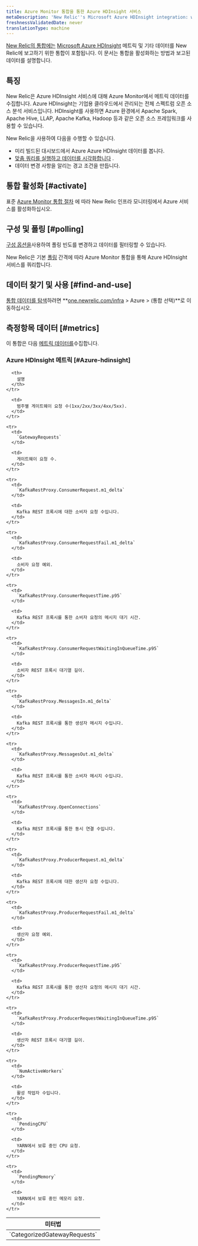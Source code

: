 ```yaml
---
title: Azure Monitor 통합을 통한 Azure HDInsight 서비스
metaDescription: 'New Relic''s Microsoft Azure HDInsight integration: what data it reports and how to enable it.'
freshnessValidatedDate: never
translationType: machine
---
```


[New Relic의 통합에는](/docs/infrastructure/integrations-getting-started/getting-started/introduction-infrastructure-integrations) [Microsoft Azure HDInsight](https://azure.microsoft.com/en-us/products/hdinsight/) 메트릭 및 기타 데이터를 New Relic에 보고하기 위한 통합이 포함됩니다. 이 문서는 통합을 활성화하는 방법과 보고된 데이터를 설명합니다.

## 특징

New Relic은 Azure HDInsight 서비스에 대해 Azure Monitor에서 메트릭 데이터를 수집합니다. Azure HDInsight는 기업용 클라우드에서 관리되는 전체 스펙트럼 오픈 소스 분석 서비스입니다. HDInsight를 사용하면 Azure 환경에서 Apache Spark, Apache Hive, LLAP, Apache Kafka, Hadoop 등과 같은 오픈 소스 프레임워크를 사용할 수 있습니다.

New Relic을 사용하여 다음을 수행할 수 있습니다.

* 미리 빌드된 대시보드에서 Azure Azure HDInsight 데이터를 봅니다.
* [맞춤 쿼리를 실행하고 데이터를 시각화합니다](/docs/infrastructure/integrations-getting-started/getting-started/use-integration-data-new-relic-insights) .
* 데이터 변경 사항을 알리는 경고 조건을 만듭니다.

## 통합 활성화 [#activate]

표준 [Azure Monitor 통합 절차](/docs/infrastructure/microsoft-azure-integrations/azure-integrations-list/azure-monitor) 에 따라 New Relic 인프라 모니터링에서 Azure 서비스를 활성화하십시오.

## 구성 및 폴링 [#polling]

[구성 옵션을](/docs/infrastructure/microsoft-azure-integrations/azure-integrations-list/azure-monitor/#settings)사용하여 폴링 빈도를 변경하고 데이터를 필터링할 수 있습니다.

New Relic은 기본 [폴링](/docs/infrastructure/microsoft-azure-integrations/azure-integrations-list/azure-monitor/#settings) 간격에 따라 Azure Monitor 통합을 통해 Azure HDInsight 서비스를 쿼리합니다.

## 데이터 찾기 및 사용 [#find-and-use]

[통합 데이터를 탐색](/docs/infrastructure/integrations/find-use-infrastructure-integration-data)하려면 **[one.newrelic.com/infra](https://one.newrelic.com/infra) > Azure > (통합 선택)**로 이동하십시오.

## 측정항목 데이터 [#metrics]

이 통합은 다음 [메트릭 데이터를](/docs/infrastructure/integrations-getting-started/getting-started/understand-integration-data-data-types#metric)수집합니다.

### Azure HDInsight 메트릭 [#Azure-hdinsight]

<table>
  <thead>
    <tr>
      <th style={{ width: "300px" }}>
        미터법
      </th>

      <th>
        설명
      </th>
    </tr>
  </thead>

  <tbody>
    <tr>
      <td>
        `CategorizedGatewayRequests`
      </td>

      <td>
        범주별 게이트웨이 요청 수(1xx/2xx/3xx/4xx/5xx).
      </td>
    </tr>

    <tr>
      <td>
        `GatewayRequests`
      </td>

      <td>
        게이트웨이 요청 수.
      </td>
    </tr>

    <tr>
      <td>
        `KafkaRestProxy.ConsumerRequest.m1_delta`
      </td>

      <td>
        Kafka REST 프록시에 대한 소비자 요청 수입니다.
      </td>
    </tr>

    <tr>
      <td>
        `KafkaRestProxy.ConsumerRequestFail.m1_delta`
      </td>

      <td>
        소비자 요청 예외.
      </td>
    </tr>

    <tr>
      <td>
        `KafkaRestProxy.ConsumerRequestTime.p95`
      </td>

      <td>
        Kafka REST 프록시를 통한 소비자 요청의 메시지 대기 시간.
      </td>
    </tr>

    <tr>
      <td>
        `KafkaRestProxy.ConsumerRequestWaitingInQueueTime.p95`
      </td>

      <td>
        소비자 REST 프록시 대기열 길이.
      </td>
    </tr>

    <tr>
      <td>
        `KafkaRestProxy.MessagesIn.m1_delta`
      </td>

      <td>
        Kafka REST 프록시를 통한 생성자 메시지 수입니다.
      </td>
    </tr>

    <tr>
      <td>
        `KafkaRestProxy.MessagesOut.m1_delta`
      </td>

      <td>
        Kafka REST 프록시를 통한 소비자 메시지 수입니다.
      </td>
    </tr>

    <tr>
      <td>
        `KafkaRestProxy.OpenConnections`
      </td>

      <td>
        Kafka REST 프록시를 통한 동시 연결 수입니다.
      </td>
    </tr>

    <tr>
      <td>
        `KafkaRestProxy.ProducerRequest.m1_delta`
      </td>

      <td>
        Kafka REST 프록시에 대한 생산자 요청 수입니다.
      </td>
    </tr>

    <tr>
      <td>
        `KafkaRestProxy.ProducerRequestFail.m1_delta`
      </td>

      <td>
        생산자 요청 예외.
      </td>
    </tr>

    <tr>
      <td>
        `KafkaRestProxy.ProducerRequestTime.p95`
      </td>

      <td>
        Kafka REST 프록시를 통한 생산자 요청의 메시지 대기 시간.
      </td>
    </tr>

    <tr>
      <td>
        `KafkaRestProxy.ProducerRequestWaitingInQueueTime.p95`
      </td>

      <td>
        생산자 REST 프록시 대기열 길이.
      </td>
    </tr>

    <tr>
      <td>
        `NumActiveWorkers`
      </td>

      <td>
        활성 작업자 수입니다.
      </td>
    </tr>

    <tr>
      <td>
        `PendingCPU`
      </td>

      <td>
        YARN에서 보류 중인 CPU 요청.
      </td>
    </tr>

    <tr>
      <td>
        `PendingMemory`
      </td>

      <td>
        YARN에서 보류 중인 메모리 요청.
      </td>
    </tr>
  </tbody>
</table>